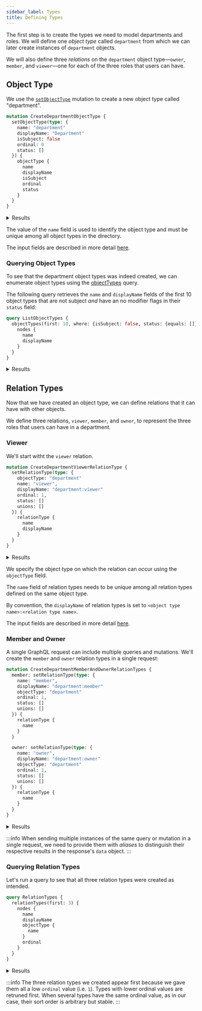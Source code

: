 ```yaml
---
sidebar_label: Types
title: Defining Types
---
```


The first step is to create the types we need to model departments and roles. We will define one _object type_ called
`department` from which we can later create instances of `department` objects.

We will also define three _relations_ on the `department` object type&mdash;`owner`, `member`, and `viewer`&mdash;one for each of
the three roles that users can have.

## Object Type

We use the [`setObjectType`](/docs/v1/directory-api-reference/schema/object-types/mutations/set-object-type) mutation to create a new
object type called "department".

```graphql title="Query"
mutation CreateDepartmentObjectType {
  setObjectType(type: {
    name: "department"
    displayName: "Department"
    isSubject: false
    ordinal: 0
    status: []
  }) {
    objectType {
      name
      displayName
      isSubject
      ordinal
      status
    }
  }
}
```

<details>
  <summary>Results</summary>
  <div><span/>

```json
{
  "data": {
    "setObjectType": {
      "objectType": {
        "name": "department",
        "displayName": "Department",
        "isSubject": false,
        "ordinal": 0,
        "status": []
      }
    }
  }
}
```
  </div>
</details>

The value of the `name` field is used to identify the object type and must be unique among all object types in the directory.

The input fields are described in more detail [here](/docs/v1/directory-api-reference/schema/object-types/inputs/set-object-type-input).

### Querying Object Types

To see that the department object types was indeed created, we can enumerate object types using the
[objectTypes](/docs/v1/directory-api-reference/schema/object-types/queries/object-types) query.

The following query retrieves the `name` and `displayName` fields of the first 10 object types that are not subject
_and_ have an no modifier flags in their `status` field:

```graphql title="Query"
query ListObjectTypes {
  objectTypes(first: 10, where: {isSubject: false, status: {equals: []}}) {
    nodes {
      name
      displayName
    }
  }
}
```

<details>
  <summary>Results</summary>
  <div><span/>

```json
{
  "data": {
    "objectTypes": {
      "nodes": [
        {
          "name": "department",
          "displayName": "Department"
        },
        {
          "name": "application",
          "displayName": "Application"
        },
        {
          "name": "resource",
          "displayName": "Resource"
        }
      ]
    }
  }
}
```
  </div>
</details>


## Relation Types

Now that we have created an object type, we can define relations that it can have with other objects.

We define three relations, `viewer`, `member`, and `owner`, to represent the three roles that users can have in a
department.

### Viewer

We'll start witht the `viewer` relation.


```graphql title="Query"
mutation CreateDepartmentViewerRelationType {
  setRelationType(type: {
    objectType: "department"
    name: "viewer",
    displayName: "department:viewer"
    ordinal: 1,
    status: []
    unions: []
  }) {
    relationType {
      name
      displayName
    }
  }
}
```

<details>
  <summary>Results</summary>
  <div><span/>

```json
{
  "data": {
    "setRelationType": {
      "relationType": {
        "name": "viewer",
        "displayName": "department:viewer"
      }
    }
  }
}
```
  </div>
</details>

We specify the object type on which the relation can occur using the `objectType` field.

The `name` field of relation types needs to be unique among all relation types defined on the same object type.

By convention, the `displayName` of relation types is set to `<object type name>:<relation type name>`.

The input fields are described in more detail
[here](/docs/v1/directory-api-reference/schema/relation-types/inputs/set-relation-type-input).


### Member and Owner

A single GraphQL request can include multiple queries and mutations. We'll create the `member` and `owner` relation
types in a single request:

```graphql title="Query"
mutation CreateDepartmentMemberAndOwnerRelationTypes {
  member: setRelationType(type: {
    name: "member",
    displayName: "department:member"
    objectType: "department"
    ordinal: 1,
    status: []
    unions: []
  }) {
    relationType {
      name
    }
  }

  owner: setRelationType(type: {
    name: "owner",
    displayName: "department:owner"
    objectType: "department"
    ordinal: 1,
    status: []
    unions: []
  }) {
    relationType {
      name
    }
  }
}
```

<details>
  <summary>Results</summary>
  <div><span/>

```json
{
  "data": {
    "member": {
      "relationType": {
        "name": "member"
      }
    },
    "owner": {
      "relationType": {
        "name": "owner"
      }
    }
  }
}
```
  </div>
</details>

:::info
When sending multiple instances of the same query or mutation in a single request, we need to provide them with
_aliases_ to distinguish their respective results in the response's `data` object.
:::

### Querying Relation Types

Let's run a query to see that all three relation types were created as intended.

```graphql title="Query"
query RelationTypes {
  relationTypes(first: 3) {
    nodes {
      name
      displayName
      objectType {
        name
      }
      ordinal
    }
  }
}
```

<details>
  <summary>Results</summary>
  <div><span/>

```json
{
  "data": {
    "relationTypes": {
      "nodes": [
        {
          "name": "viewer",
          "displayName": "department:viewer",
          "objectType": {
            "name": "department"
          },
          "ordinal": 1,
        },
        {
          "name": "member",
          "displayName": "department:member",
          "objectType": {
            "name": "department"
          },
          "ordinal": 1,
        },
        {
          "name": "owner",
          "displayName": "department:owner",
          "objectType": {
            "name": "department"
          },
          "ordinal": 1,
        }
      ]
    }
  }
}
```
  </div>
</details>

:::info
The three relation types we created appear first because we gave them all a low `ordinal` value (i.e. `1`).
Types with lower ordinal values are retruned first. When several types have the same ordinal value, as in our case,
their sort order is arbitrary but stable.
:::
